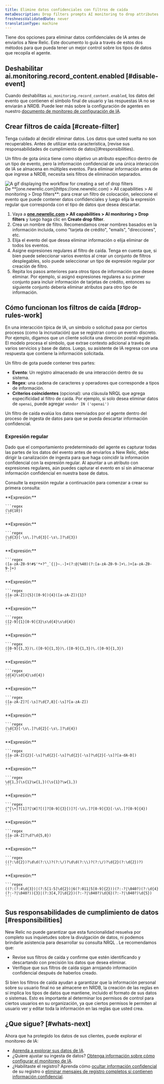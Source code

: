 ```yaml
---
title: Elimine datos confidenciales con filtros de caída
metaDescription: Drop filters prompts AI monitoring to drop attributes containing sensitive data.
freshnessValidatedDate: never
translationType: machine
---
```


Tiene dos opciones para eliminar datos confidenciales de IA antes de enviarlos a New Relic. Este documento lo guía a través de estos dos métodos para que pueda tener un mejor control sobre los tipos de datos que recopila el agente.

## Deshabilitar ai.monitoring.record\_content.enabled [#disable-event]

Cuando deshabilitas `ai_monitoring.record_content.enabled`, los datos del evento que contienen el símbolo final de usuario y las respuestas IA no se enviarán a NRDB. Puede leer más sobre la configuración de agentes en nuestro [documento de monitoreo de configuración de IA](/docs/ai-monitoring/customize-agent-ai-monitoring).

## Crear filtros de caída [#create-filter]

<Callout variant="caution">
  Tenga cuidado al decidir eliminar datos. Los datos que usted suelta no son recuperables. Antes de utilizar esta característica, [revise sus responsabilidades de cumplimiento de datos](#responsibilities).
</Callout>

Un filtro de gota única tiene como objetivo un atributo específico dentro de un tipo de evento, pero la información confidencial de una única interacción de IA se almacena en múltiples eventos. Para eliminar información antes de que ingrese a NRDB, necesita seis filtros de eliminación separados.

<img title="Create a set of drop filters by adding events you want to drop data from" alt="A gif displaying the workflow for creating a set of drop filters" src="/images/ai_screenshot-crop_drop-filter-modal.gif" />

<figcaption>
  De <DNT>**[one.newrelic.com](https://one.newrelic.com) &gt; All capabilities &gt; AI monitoring &gt; Drop filters**</DNT>: para crear un filtro de colocación, seleccione el evento que puede contener datos confidenciales y luego elija la expresión regular que corresponda con el tipo de datos que desea descartar.
</figcaption>

1. Vaya a <DNT>**[one.newrelic.com](https://one.newrelic.com) &gt; All capabilities &gt; AI monitoring &gt; Drop filters**</DNT> y luego haga clic en <DNT>**Create drop filter**</DNT>.
2. Crea un nombre de filtro. Recomendamos crear nombres basados en la información incluida, como &quot;tarjeta de crédito&quot;, &quot;emails&quot;, &quot;direcciones&quot;, etc.
3. Elija el evento del que desea eliminar información o elija eliminar de todos los eventos.
4. Asigne expresiones regulares al filtro de caída. Tenga en cuenta que, si bien puede seleccionar varios eventos al crear un conjunto de filtros desplegables, solo puede seleccionar un tipo de expresión regular por creación de filtro.
5. Repita los pasos anteriores para otros tipos de información que desee eliminar. Por ejemplo, si asignó expresiones regulares a su primer conjunto para incluir información de tarjetas de crédito, entonces su siguiente conjunto debería eliminar atributos para otro tipo de información.

## Cómo funcionan los filtros de caída [#drop-rules-work]

En una interacción típica de IA, un símbolo o solicitud pasa por ciertos procesos (como la incrustación) que se registran como un evento discreto. Por ejemplo, digamos que un cliente solicita una dirección postal registrada. El modelo procesa el símbolo, que extrae contexto adicional a través de varios servicios y base de datos. Luego, su asistente de IA regresa con una respuesta que contiene la información solicitada.

Un filtro de gota puede contener tres partes:

* **Evento**: Un registro almacenado de una interacción dentro de su sistema.
* **Regex**: una cadena de caracteres y operadores que corresponde a tipos de información.
* **Criterios coincidentes** (opcional): una cláusula NRQL que agrega especificidad al filtro de caída. Por ejemplo, si solo desea eliminar datos de `openai`, puede agregar `vendor IN ('openai')`

Un filtro de caída evalúa los datos reenviados por el agente dentro del proceso de ingesta de datos para que se pueda descartar información confidencial.

### Expresión regular

Dado que el comportamiento predeterminado del agente es capturar todas las partes de los datos del evento antes de enviarlos a New Relic, debe dirigir la canalización de ingesta para que haga coincidir la información confidencial con la expresión regular. Al apuntar a un atributo con expresiones regulares, aún puedes capturar el evento en sí sin almacenar información confidencial en nuestra base de datos.

Consulte la expresión regular a continuación para comenzar a crear su primera consulta:

<CollapserGroup>
  <Collapser id="cahcn" title="Número de tarjeta sanitaria de Canadá">
    **Expresión:**

    ```regex
    (\d{10})
    ```
  </Collapser>

  <Collapser id="caphin" title="Número de seguro social/salud personal de Canadá (PHIN/SIN)">
    **Expresión:**

    ```regex
    (\d{3}[-\s\.]?\d{3}[-\s\.]?\d{3})
    ```
  </Collapser>

  <Collapser id="email" title="Dirección de correo electrónico">
    **Expresión:**

    ```regex
    ([a-zA-Z0-9!#$'*+?^_`{|}~.-]+(?:@|%40)(?:[a-zA-Z0-9-]+\.)+[a-zA-Z0-9-]+)
    ```
  </Collapser>

  <Collapser id="indiapanid" title="ID PAN de la India">
    **Expresión:**

    ```regex
    ([a-zA-Z]){5}([0-9]){4}([a-zA-Z]){1}?
    ```
  </Collapser>

  <Collapser id="indiaaadhaar" title="ID de AADHAAR de India">
    **Expresión:**

    ```regex
    ([2-9]{1}[0-9]{3}\s\d{4}\s\d{4})
    ```
  </Collapser>

  <Collapser id="ipv4" title="Dirección IP (ipv4)">
    **Expresión:**

    ```regex
    ([0-9]{1,3})\.([0-9]{1,3})\.([0-9]{1,3})\.([0-9]{1,3})
    ```
  </Collapser>

  <Collapser id="japanid" title="Número de identidad nacional de Japón (Mi número)">
    **Expresión:**

    ```regex
    (d{4}\sd{4}\sd{4})
    ```
  </Collapser>

  <Collapser id="spainnid" title="DNI de España (NIE/DNI/NIF)">
    **Expresión:**

    ```regex
    ([a-zA-Z]?[-\s]?\d{7,8}[-\s]?[a-zA-Z])
    ```
  </Collapser>

  <Collapser id="ssn" title="Número de Seguro Social EE.UU">
    **Expresión:**

    ```regex
    (\d{3}[-\s\.]?\d{2}[-\s\.]?\d{4})
    ```
  </Collapser>

  <Collapser id="uknino" title="Número de seguro nacional del Reino Unido (NINO)">
    **Expresión:**

    ```regex
    ([a-zA-Z]{2}[-\s]?\d{2}[-\s]?\d{2}[-\s]?\d{2}[-\s]?[a-dA-D])
    ```
  </Collapser>

  <Collapser id="usstreetaddress" title="Dirección postal en EE. UU.">
    **Expresión:**

    ```regex
    \d{1,}(\s{1}\w{1,})(\s{1}?\w{1,})
    ```
  </Collapser>

  <Collapser id="usphone" title="Número de teléfono de EE. UU.">
    **Expresión:**

    ```regex
    (^[\+]?[1]?[\W]?[(]?[0-9]{3}[)]?[-\s\.]?[0-9]{3}[-\s\.]?[0-9]{4})
    ```
  </Collapser>

  <Collapser id="uspassport" title="Número de pasaporte estadounidense">
    **Expresión:**

    ```regex
    ([a-zA-Z]?\d?\d{5,8})
    ```
  </Collapser>

  <Collapser id="dob" title="Fecha de nacimiento de EE. UU.">
    **Expresión:**

    ```regex
    ((?:\d{2})?\d\d(?:\\)?(?:\/)?\d\d(?:\\)?(?:\/)?\d{2}(?:\d{2})?)
    ```
  </Collapser>

  <Collapser id="ccn" title="Número de Tarjeta de Crédito">
    **Expresión:**

    ```regex
    ((?:(?:4\d{3})|(?:5[1-5]\d{2})|6(?:011|5[0-9]{2}))(?:-?|\040?)(?:\d{4}(?:-?|\040?)){3}|(?:3[4,7]\d{2})(?:-?|\040?)\d{6}(?:-?|\040?)\d{5})
    ```
  </Collapser>
</CollapserGroup>

## Sus responsabilidades de cumplimiento de datos [#responsibilities]

New Relic no puede garantizar que esta funcionalidad resuelva por completo sus inquietudes sobre la divulgación de datos, ni podemos brindarle asistencia para desarrollar su consulta NRQL . Le recomendamos que:

* Revise sus filtros de caída y confirme que estén identificando y descartando con precisión los datos que desea eliminar.
* Verifique que sus filtros de caída sigan arrojando información confidencial después de haberlos creado.

Si bien los filtros de caída ayudan a garantizar que la información personal sobre su usuario final no se almacene en NRDB, la creación de las reglas en sí implica los tipos de datos que mantiene, incluido el formato de sus datos o sistemas. Esto es importante al determinar los permisos de control para ciertos usuarios en su organización, ya que ciertos permisos le permiten al usuario ver y editar toda la información en las reglas que usted crea.

## ¿Que sigue? [#whats-next]

Ahora que ha protegido los datos de sus clientes, puede explorar el monitoreo de IA:

* [Aprenda a explorar sus datos de IA](/docs/ai-monitoring/view-ai-data).
* ¿Quiere ajustar su ingesta de datos? [Obtenga información sobre cómo configurar el monitoreo de IA](/docs/ai-monitoring/customize-agent-ai-monitoring).
* ¿Habilitaste el registro? Aprenda cómo [ocultar información confidencial](/docs/logs/ui-data/obfuscation-ui) de su registro o [eliminar mensajes de registro completos si contienen información confidencial](/docs/logs/ui-data/drop-data-drop-filter-rules).